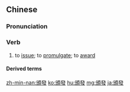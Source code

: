{{also|颁发}}
==Chinese==
{{zh-forms|s=颁发}}

===Pronunciation===
{{zh-pron
|m=bānfā
|c=baan1 faat3
|ma=Zh-banfa.ogg
|cat=v
}}

===Verb===
{{zh-verb}}

# to [[issue]]; to [[promulgate]]; to [[award]] {{qualifier|certificate, medal, etc.}}

====Derived terms====
{{zh-der|填發}}

[[zh-min-nan:頒發]]
[[ko:頒發]]
[[hu:頒發]]
[[mg:頒發]]
[[ja:頒發]]